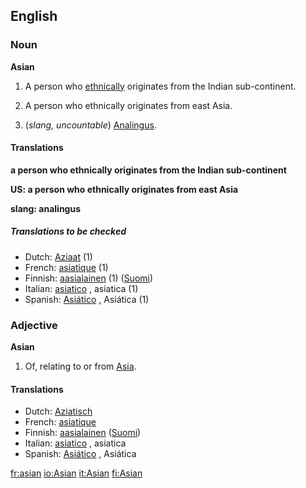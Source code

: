 ==English==
===Noun===
'''Asian'''
# A person who [[ethnic]]ally originates from the Indian sub-continent.
# {{US}} A person who ethnically originates from east Asia.
# (''slang, uncountable'') [[Analingus]].

====Translations====
'''a person who ethnically originates from the Indian sub-continent'''
{{top}}
{{bottom}}

'''US: a person who ethnically originates from east Asia'''
{{top}}
{{bottom}}

'''slang: analingus'''
{{top}}
{{bottom}}

=====Translations to be checked=====
{{checktrans}}
*Dutch: [[Aziaat]] (1)
*French: [[asiatique]] (1)
*Finnish: [[aasialainen]] (1) ([[:fi:aasialainen|Suomi]])
*Italian: [[asiatico]] {{m}}, asiatica {{f}} (1)
*Spanish: [[Asiático]] {{m}}, Asiática {{f}} (1)

===Adjective===
'''Asian'''
# Of, relating to or from [[Asia]].

====Translations====
*Dutch: [[Aziatisch]]
*French: [[asiatique]]
*Finnish: [[aasialainen]] ([[:fi:aasialainen|Suomi]])
*Italian: [[asiatico]] {{m}}, asiatica {{f}}
*Spanish: [[Asiático]] {{m}}, Asiática {{f}}
[[fr:asian]]
[[io:Asian]]
[[it:Asian]]
[[fi:Asian]]